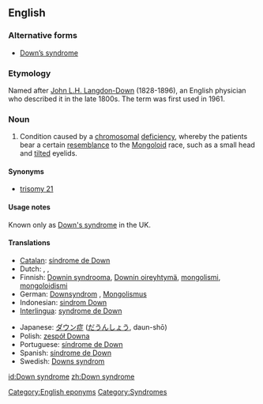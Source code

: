 {{wikipedia}}
==English==

===Alternative forms===
* [[Down's syndrome|Down’s syndrome]]

===Etymology===
Named after [[w:John Langdon-Down|John L.H. Langdon-Down]] (1828-1896), an English physician who described it in the late 1800s. The term was first used in 1961.

===Noun===
{{en-noun|sg=[[Down]] [[syndrome]]|-}}

# {{teratology|US}} Condition caused by a [[chromosomal]] [[deficiency]], whereby the patients bear a certain [[resemblance]] to the [[mongoloid|Mongoloid]] race, such as a small head and [[tilt]]ed eyelids.

====Synonyms====
* [[trisomy 21]]

====Usage notes====
Known only as [[Down's syndrome]] in the UK.

====Translations====
{{trans-top|condition caused by chromosomal deficiency}}
* [[Catalan]]: [[síndrome de Down]] {{f}}
* Dutch: {{t|nl|syndroom van Down|n}}, {{t|nl|downsyndroom|n}}, {{t|nl|mongolisme|n}}
* Finnish: [[Downin syndrooma]], [[Downin oireyhtymä]], [[mongolismi]], [[mongoloidismi]]
* German: [[Downsyndrom]] {{n}}, [[Mongolismus]] {{m}} {{i|dated}}
* Indonesian: [[sindrom Down]]
* [[Interlingua]]: [[syndrome de Down]]
{{trans-mid}}
* Japanese: [[ダウン症]] ([[だうんしょう]], daun-shō)
* Polish: [[zespół Downa]]
* Portuguese: [[síndrome de Down]] {{f}}
* Spanish: [[síndrome de Down]] {{m}}
* Swedish: [[Downs syndrom]]
{{trans-bottom}}

[[Category:English eponyms]]
[[Category:Syndromes]]

[[id:Down syndrome]]
[[zh:Down syndrome]]